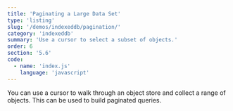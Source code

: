 ```yaml
---
title: 'Paginating a Large Data Set'
type: 'listing'
slug: '/demos/indexeddb/pagination/'
category: 'indexeddb'
summary: 'Use a cursor to select a subset of objects.'
order: 6
section: '5.6'
code:
  - name: 'index.js'
    language: 'javascript'
---
```


You can use a cursor to walk through an object store and collect a range of objects. This can be used to build paginated queries.
